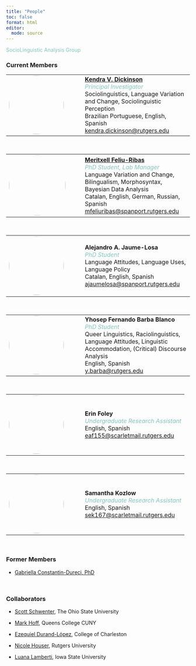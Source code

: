 ```yaml
---
title: "People"
toc: false
format: html
editor: 
  mode: source
---
```


[SocioLinguistic Analysis Group]{style="color: #83c5be;"}



### Current Members

<table style="width: 100%;">
  <tr>
    <td style="width: 180px; padding-right: 20px; vertical-align: top;">
      <img src="assets/photos/kd_photo.jpeg" style="width: 150px; height: 160px; border-radius: 50%;">
    </td>
    <td>
      <strong><a href="https://span-port.rutgers.edu/people/faculty/faculty-directory/1013-kendra-dickinson">Kendra V. Dickinson</a></strong><br>
      <span style="color: #83C5BE"><i>Principal Investigator</i></span><br>
      Sociolinguistics, Language Variation and Change, Sociolinguistic Perception<br>
      Brazilian Portuguese, English, Spanish<br>
      <a href="mailto:kendra.dickinson@rutgers.edu">kendra.dickinson@rutgers.edu</a>
    </td>
  </tr>
</table>

<br>

<table style="width: 100%;">
  <tr>
    <td style="width: 180px; padding-right: 20px; vertical-align: top;">
      <img src="assets/photos/mfr_photo.png" style="width: 155px; height: 165px; border-radius: 50%;">
    </td>
    <td>
      <strong><a href="https://www.mfeliuribas.com">Meritxell Feliu-Ribas</a></strong><br>
      <span style="color: #83C5BE"><i>PhD Student, Lab Manager</i></span><br>
      Language Variation and Change, Bilingualism, Morphosyntax, Bayesian Data Analysis<br>
      Catalan, English, German, Russian, Spanish<br>
      <a href="mailto:mfeliuribas@spanport.rutgers.edu">mfeliuribas@spanport.rutgers.edu</a>
    </td>
  </tr>
</table>

<br>

<table style="width: 100%;">
  <tr>
    <td style="width: 180px; padding-right: 20px; vertical-align: top;">
      <img src="assets/photos/ajl_photo.png" style="width: 150px; height: 160px; border-radius: 50%;">
    </td>
    <td>
      <strong>Alejandro A. Jaume-Losa</strong><br>
      <span style="color: #83C5BE"><i>PhD Student</i></span><br>
      Language Attitudes, Language Uses, Language Policy<br>
      Catalan, English, Spanish<br>
      <a href="mailto:ajaumelosa@spanport.rutgers.edu">ajaumelosa@spanport.rutgers.edu</a>
    </td>
  </tr>
</table>

<br>

<table style="width: 100%; border-collapse: collapse;">
  <tr>
    <td style="width: 180px; padding-right: 20px; vertical-align: top;">
      <img src="assets/photos/ybb_photo.png" style="width: 150px; height: 160px; border-radius: 50%; display: block;">
    </td>
    <td>
      <strong>Yhosep Fernando Barba Blanco</strong><br>
      <span style="color: #83C5BE;"><i>PhD Student</i></span><br>
      Queer Linguistics, Raciolinguistics, Language Attitudes, Linguistic Accommodation, (Critical) Discourse Analysis<br>
      English, Spanish<br>
      <a href="mailto:y.barba@rutgers.edu">y.barba@rutgers.edu</a>
    </td>
  </tr>
</table>

<br>

<table style="width: 100%;">
  <tr>
    <td style="width: 180px; padding-right: 20px; vertical-align: top;">
      <img src="assets/photos/ef_photo.jpeg" style="width: 150px; height: 160px; border-radius: 50%;">
    </td>
    <td>
      <strong>Erin Foley</strong><br>
      <span style="color: #83C5BE"><i>Undergraduate Research Assistant</i></span><br>
      English, Spanish<br>
      <a href="mailto:eaf155@scarletmail.rutgers.edu">eaf155@scarletmail.rutgers.edu</a>
    </td>
  </tr>
</table>

<br>

<table style="width: 100%;">
  <tr>
    <td style="width: 180px; padding-right: 20px; vertical-align: top;">
      <img src="assets/photos/sk_photo.jpg" style="width: 150px; height: 160px; border-radius: 50%;">
    </td>
    <td>
      <strong>Samantha Kozlow</strong><br>
      <span style="color: #83C5BE"><i>Undergraduate Research Assistant</i></span><br>
      English, Spanish<br>
      <a href="mailto:sek167@scarletmail.rutgers.edu">sek167@scarletmail.rutgers.edu</a>
    </td>
  </tr>
</table>

<br>

### Former Members

* [Gabriella Constantin-Dureci, PhD](https://drexel.edu/teaching-and-learning/about/team-members/constantin-dureci-gabriela)

<br>

### Collaborators

* [Scott Schwenter](https://sppo.osu.edu/people/schwenter.1), The Ohio State University

* [Mark Hoff](https://www.researchgate.net/profile/Mark-Hoff), Queens College CUNY

* [Ezequiel Durand-López](https://charleston.edu/spanish/faculty/durand-lopez-ezequiel.php), College of Charleston	

* [Nicole Houser](https://nbdiversity.rutgers.edu/people/nicole-m-houser), Rutgers University	

* [Luana Lamberti](https://language.iastate.edu/directory/luana-lamberti/), Iowa State University	